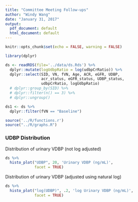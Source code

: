 ```yaml
---
title: "Committee Meeting Follow-ups"
author: "Windy Wang"
date: "January 31, 2017"
output:
  pdf_document: default
  html_document: default
---
```


```r
knitr::opts_chunk$set(echo = FALSE, warning = FALSE)

library(dplyr)

ds <- readRDS(file='../data/ds.Rds') %>% 
  dplyr::mutate(logUdbpRatio = log(udbpCrRatio)) %>% 
  dplyr::select(SID, VN, fVN, Age, ACR, eGFR, UDBP,
                acr_status, eGFR_status, UDBP_status, 
                udbpCrRatio, logUdbpRatio)
  # dplyr::group_by(SID) %>% 
  # dplyr::filter(n() == 3) %>% 
  # dplyr::ungroup()

ds1 <- ds %>% 
  dplyr::filter(fVN == "Baseline")

source('../R/functions.r')
source("../R/graphs.R")
```

### UDBP Distribution

Distribution of urinary VDBP (not log adjusted)

```r
ds %>%
  histo_plot("UDBP", 20, 'Urinary VDBP (ng/mL)',
             facet = TRUE)
```

Distribution of urinary VDBP (adjusted using natural log)
 
```r
ds %>%
  histo_plot("log(UDBP)", .2, 'log Urinary VDBP (ng/mL)',
             facet = TRUE)
```

<!-- ### Age-ACR Associations -->

<!-- ```{r age-ACR} -->
<!-- ds %>% -->
<!--   scatter_plot("Age", "log(ACR)", -->
<!--                "Age (Years)", "log Urine Albumin-to-Creatinine Ratio (mg/mmol)", -->
<!--                facet = TRUE) -->
<!-- ``` -->

<!-- At baseline, there is a significant positive association.  -->
<!-- ```{r age-ACR-stats1} -->
<!-- ds %>%  -->
<!--   filter(fVN == "Baseline") %>%  -->
<!--   cor.test(formula = ~ Age + log(ACR), data = ., method = "spearman") -->
<!-- ``` -->

<!-- At 3 year, there is a significant positive association -->
<!-- ```{r age-ACR-stats2} -->
<!-- ds %>%  -->
<!--   filter(fVN == "3Year") %>%  -->
<!--   cor.test(formula = ~ Age + log(ACR), data = ., method = "spearman") -->
<!-- ``` -->
<!-- At 6 year, there is significant positive association -->
<!-- ```{r age-ACR-stats6} -->
<!-- ds %>%  -->
<!--   filter(fVN == "6Year") %>%  -->
<!--   cor.test(formula = ~ Age + log(ACR), data = ., method = "spearman") -->
<!-- ``` -->

<!-- ### Age-eGFR Associations -->

<!-- ```{r age-eGFR} -->
<!-- ds %>%  -->
<!--   scatter_plot("Age",  -->
<!--                "eGFR", -->
<!--                "Age (Years)",  -->
<!--                "Estimated Glomerular Filtration Rate (ml/min/1.73m^2)", -->
<!--                facet = TRUE) -->
<!-- ``` -->

<!-- At baseline, there is a significant positive association. -->
<!-- ```{r age-eGFR-stats1} -->
<!-- ds %>%  -->
<!--   filter(fVN == "Baseline") %>%  -->
<!--   cor.test(formula = ~ Age + eGFR, data = ., method = "pearson") -->
<!-- ``` -->

<!-- At 3 year, there is a significant positive association -->
<!-- ```{r age-eGFR-stats3} -->
<!-- ds %>%  -->
<!--   filter(fVN == "3Year") %>%  -->
<!--   cor.test(formula = ~ Age + eGFR, data = ., method = "pearson") -->
<!-- ``` -->
<!-- At 6 year, there is significant positive association -->
<!-- ```{r age-eGFR-stats6} -->
<!-- ds %>%  -->
<!--   filter(fVN == "6Year") %>%  -->
<!--   cor.test(formula = ~ Age + eGFR, data = ., method = "pearson") -->
<!-- ``` -->
